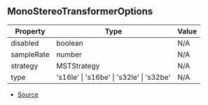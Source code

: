 ## MonoStereoTransformerOptions

| Property | Type | Value |
| ----------- | ----------- | ----------- |
| disabled | boolean | N/A |
| sampleRate | number | N/A |
| strategy | MSTStrategy | N/A |
| type | 's16le' \| 's16be' \| 's32le' \| 's32be' | N/A |


- [Source](https://github.com/Androz2091/discord-player/blob/e2a9cfc/packages/equalizer/src/audio/MonoStereoTransformer.ts#L11)